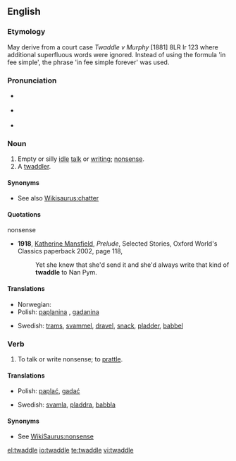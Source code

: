 ==English==

===Etymology===
{{rfe}}
May derive from a court case ''Twaddle v Murphy'' [1881] 8LR Ir 123 where additional superfluous words were ignored.   Instead of using the formula 'in fee simple', the phrase 'in fee simple forever' was used.

===Pronunciation===
* {{a|UK}} {{IPA|/ˈtwɒdəl/}}
* {{a|US}} {{IPA|/ˈtwɑdəl/}}
* {{audio|en-us-twaddle.ogg|Audio (US)}}

===Noun===
{{en-noun}}

# Empty or silly [[idle]] [[talk]] or [[writing]]; [[nonsense]].
# A [[twaddler]].

====Synonyms====
* See also [[Wikisaurus:chatter]]

====Quotations====
;nonsense
* '''1918''', [[w:Katherine Mansfield|Katherine Mansfield]], ''Prelude'', Selected Stories, Oxford World's Classics paperback 2002, page 118,
*: Yet she knew that she'd send it and she'd always write that kind of '''twaddle''' to Nan Pym.

====Translations====
{{trans-top|Empty or silly idle talk or writing; nonsense}}
* Norwegian: {{t|no|pjatt|n}}
* Polish: [[paplanina]] {{f}}, [[gadanina]] {{f}}
{{trans-mid}}
* Swedish: [[trams]], [[svammel]], [[dravel]], [[snack]], [[pladder]], [[babbel]]
{{trans-bottom}}

===Verb===
{{en-verb|twaddles|twaddling|twaddled}}

# To talk or write nonsense; to [[prattle]].

====Translations====
{{trans-top|To talk or write nonsense}}
* Polish: [[paplać]], [[gadać]]
{{trans-mid}}
* Swedish: [[svamla]], [[pladdra]], [[babbla]]
{{trans-bottom}}

====Synonyms====
* See [[WikiSaurus:nonsense]]

[[el:twaddle]]
[[io:twaddle]]
[[te:twaddle]]
[[vi:twaddle]]